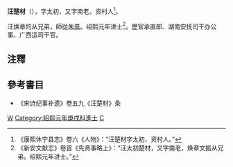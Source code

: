 '''汪楚材'''（{{bd|?||?||}}），字太初，又字南老。资村人<ref>《康熙休宁县志》卷六《人物》：“汪楚材字太初，资村人。”</ref>。

汪焕章的从兄弟，師從[[朱熹|朱熹]]。绍熙元年进士<ref>《新安文献志》卷首《先贤事略上》：“汪太初楚材，又字南老，焕章文振从兄弟。绍熙元年进士。”</ref>。歷官承直郎、湖南安抚司干办公事、广西运司干官。

==注釋==
<references/>

==參考書目==
* 《宋诗纪事补遗》卷五九《汪楚材》条

[[Category:宋朝政治人物|W]]
[[Category:紹熙元年庚戌科進士|Category:紹熙元年庚戌科進士]]
[[Category:汪姓|C]]